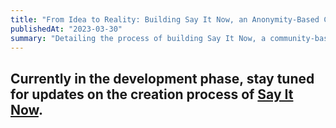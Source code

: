 ```yaml
---
title: "From Idea to Reality: Building Say It Now, an Anonymity-Based Community for Open Expression"
publishedAt: "2023-03-30"
summary: "Detailing the process of building Say It Now, a community-based platform for open expression and anonymous sharing of thoughts"
---
```


## Currently in the development phase, stay tuned for updates on the creation process of [**Say It Now**](https://sayitnow.vercel.app/).



